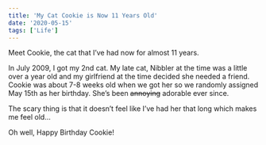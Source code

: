 ```yaml
---
title: 'My Cat Cookie is Now 11 Years Old'
date: '2020-05-15'
tags: ['Life']
---
```


Meet Cookie, the cat that I’ve had now for almost 11 years.

<PostImage
    src="/images/posts/2020-05-15-my-cat-cookie-is-now-11-years-old/cookie-cat.jpg"
    alt="My Tabby Cat Cookie"
    width={1920}
    height={1581}
    centered
    shadowed={false}
/>

In July 2009, I got my 2nd cat. My late cat, Nibbler at the time was a little over a year old and my girlfriend at the time decided she needed a friend. Cookie was about 7-8 weeks old when we got her so we randomly assigned May 15th as her birthday. She’s been ~~annoying~~ adorable ever since.

The scary thing is that it doesn’t feel like I’ve had her that long which makes me feel old...

Oh well, Happy Birthday Cookie!
